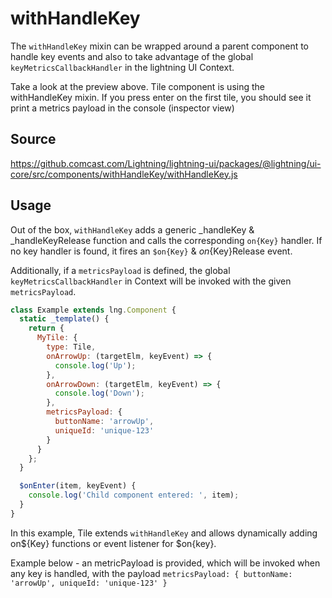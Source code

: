 
# withHandleKey

The `withHandleKey` mixin can be wrapped around a parent component to handle key events and also to take advantage of the
global `keyMetricsCallbackHandler` in the lightning UI Context.

<Canvas>
  <Story id="mixins-withhandlekey--base" />
</Canvas>

Take a look at the preview above. Tile component is using the withHandleKey mixin.
If you press enter on the first tile, you should see it print a metrics payload in the console (inspector view)

## Source

https://github.comcast.com/Lightning/lightning-ui/packages/@lightning/ui-core/src/components/withHandleKey/withHandleKey.js

## Usage

Out of the box, `withHandleKey` adds a generic \_handleKey & \_handleKeyRelease function and calls the corresponding `on{Key}` handler. If no key handler is found, it fires an `$on{Key}` & $on${Key}Release event.

Additionally, if a `metricsPayload` is defined, the global `keyMetricsCallbackHandler` in Context will be invoked with
the given `metricsPayload`.

```js
class Example extends lng.Component {
  static _template() {
    return {
      MyTile: {
        type: Tile,
        onArrowUp: (targetElm, keyEvent) => {
          console.log('Up');
        },
        onArrowDown: (targetElm, keyEvent) => {
          console.log('Down');
        },
        metricsPayload: {
          buttonName: 'arrowUp',
          uniqueId: 'unique-123'
        }
      }
    };
  }

  $onEnter(item, keyEvent) {
    console.log('Child component entered: ', item);
  }
}
```

In this example, Tile extends `withHandleKey` and allows dynamically adding on${Key} functions or event listener for $on{key}.

Example below - an metricPayload is provided, which will be invoked when any key is handled, with the payload
`metricsPayload: { buttonName: 'arrowUp', uniqueId: 'unique-123' }`
